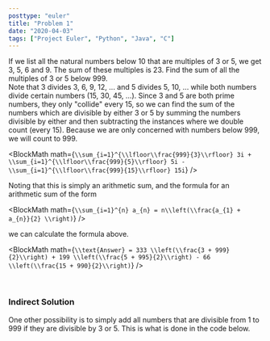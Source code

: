 ```yaml
---
posttype: "euler"
title: "Problem 1"
date: "2020-04-03"
tags: ["Project Euler", "Python", "Java", "C"]
---
```



<Card title="Problem 1 - Multiples of 3 and 5">
    If we list all the natural numbers below 10 that are multiples
    of 3 or 5, we get 3, 5, 6 and 9. The sum of these multiples is 23.
    Find the sum of all the multiples of 3 or 5 below 999.
</Card>


<br/>
<EulerSolution>
Note that 3 divides 3, 6, 9, 12, ... and 5 divides 5, 10, ... while both numbers divide certain
numbers (15, 30, 45, ...). Since 3 and 5 are both prime numbers, they only "collide" every 15, so we can find the
sum of the numbers which are divisible by either 3 or 5 by summing the numbers divisible by either and then
subtracting the instances where we double count (every 15). Because we are only concerned with numbers below 999, we
will count to 999.

<BlockMath math={`
\\sum_{i=1}^{\\lfloor\\frac{999}{3}\\rfloor} 3i + \\sum_{i=1}^{\\lfloor\\frac{999}{5}\\rfloor} 5i -
    \\sum_{i=1}^{\\lfloor\\frac{999}{15}\\rfloor} 15i
`} />

Noting that this is simply an arithmetic sum, and the formula for an arithmetic sum of the form

<BlockMath math={`
    \\sum_{i=1}^{n} a_{n} = n\\left(\\frac{a_{1} + a_{n}}{2} \\right)
`} />

we can calculate the formula above.

<BlockMath math={`
\\text{Answer} = 333 \\left(\\frac{3 + 999}{2}\\right) + 199 \\left(\\frac{5 + 995}{2}\\right) - 66 \\left(\\frac{15 +
    990}{2}\\right)
`} />

<br/>
<h3>Indirect Solution</h3>
One other possibility is to simply add all numbers that are divisible from 1 to 999 if they are divisible by 3 or 5.
This is what is done in the code below.
</EulerSolution>
